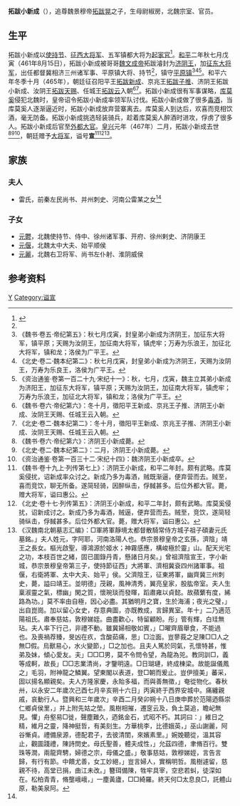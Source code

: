 '''拓跋小新成'''（{{bd|5世紀||467年|catIdx=t}}），追尊魏景穆帝[[拓跋晃|拓跋晃]]之子，生母尉椒房，北魏宗室、官员。

==生平==
拓跋小新成以[[使持节|使持节]]、[[征西大将军|征西大将军]]、五军镇都大将为[[起家官|起家官]]<ref name=autogenerated1>{{Cite book | author = 王连龙著 | title = 《新见北朝墓志集释》| location =北京市 | publisher = 中国书籍出版社 | date=2013年7月 | pages =194 |ISBN =978-7-5068-3445-2| accessdate = 2014-08-23 | url = | language= zh-hans| quote = }}</ref>。[[和平_(北魏)|和平]]二年秋七月戊寅（461年8月15日），拓跋小新成被哥哥[[魏文成帝|魏文成帝]]拓跋濬封为[[济阴王|济阴王]]，加[[征东大将军|征东大将军]]，出任都督冀相济三州诸军事、平原镇大将、持节<ref name=autogenerated1 />，镇守[[平原镇_(北魏)|平原镇]]<ref>《魏书·卷五·帝纪第五》：秋七月戊寅，封皇弟小新成为济阴王，加征东大将军，镇平原；天赐为汝阴王，加征南大将军，镇虎牢；万寿为乐浪王，加征北大将军，镇和龙；洛侯为广平王。</ref><ref>《北史·卷二·魏本纪第二》：秋七月戊寅，封皇弟小新成为济阴王，天赐为汝阴王，万寿为乐良王，洛侯为广平王。</ref><ref>《资治通鉴·卷第一百二十九·宋纪十一》：秋，七月，戊寅，魏主立其弟小新成为济阳王，加征东大将军，镇平原；天赐为汝阴王，加征南大将军，镇虎牢；万寿为乐浪王，加征北大将军，镇和龙；洛侯为广平王。</ref>。和平六年冬季十月（465年），朝廷征召阳平王[[拓跋新成|拓跋新成]]、京兆王[[拓跋子推|拓跋子推]]、济阴王拓跋小新成、汝阴王[[拓跋天赐|拓跋天赐]]、任城王[[拓跋云|拓跋云]]入朝<ref>《魏书·卷六·帝纪第六》：冬十月，徵阳平王新成、京兆王子推、济阴王小新成、汝阴王天赐、任城王云入朝。</ref><ref>《北史·卷二·魏本纪第二》：冬十月，徵阳平王新成、京兆王子推、济阴王小新成、汝阴王天赐、任城王云入朝。</ref>。拓跋小新成很有军事谋略，[[库莫奚|库莫奚]]侵犯北魏时，皇帝诏令拓跋小新成率领军队讨伐。拓跋小新成做了很多[[毒酒|毒酒]]，当库莫奚人逐渐逼近时，拓跋小新成放弃营寨离去。库莫奚人到达后，欢喜而竞相饮酒，毫无防备。拓跋小新成挑选轻装骑兵，趁着库莫奚人醉酒时进攻，俘虏了很多人。拓跋小新成后官至[[外都大官|外都大官]]。[[皇兴|皇兴]]元年（467年）二月，拓跋小新成去世<ref>《魏书·卷六·帝纪第六》：济阴王小新成薨。</ref><ref>《北史·卷二·魏本纪第二》：二月，济阴王小新成薨。</ref><ref>《资治通鉴·卷第一百三十二·宋纪十四》：魏济阴王小新成卒。</ref>，朝廷赠予[[大将军|大将军]]，谥号'''宣'''<ref>《魏书·卷十九上·列传第七上》：济阴王小新成，和平二年封。颇有武略。库莫奚侵扰，诏新成率众讨之。新成乃多为毒酒，贼既渐逼，便弃营而去。贼至，喜而竞饮，聊无所备。遂简轻骑，因醉纵击，俘馘甚多。后位外都大官。薨，赠大将军，谥曰惠公。</ref><ref>《北史·卷十七·列传第五》：济阴王小新成，和平二年封，颇有武略。库莫奚侵扰，诏新成讨之。新成乃多为毒酒，贼逼，便弃营而去。贼至，竞饮，遂简轻骑纵击，俘馘甚多。后位外都大官。薨，赠大将军，谥曰惠公。</ref><ref>《汉魏南北朝墓志汇编》：□軍將軍靜境太都督散騎常侍方城子祖子碩妻元氏墓銘。」夫人姓元，字阿耶，河南洛陽人也。恭宗景穆皇帝之玄孫，濟陰」靖王之長女。樞光啟聖，導鴻源於姬水；神霧感應，構峻極於靈」山。配天光宅之功，本枝百世之緒，固已圖錄丹青，懸諸日月矣。」曾祖濟陰宣王，字小新城，恭宗景穆皇帝第三子，使持節征西」大將軍、濟相冀袞四州諸軍事。祖偃，右衛將軍、太中大夫、始平」侯。父濟陰王，征東將軍，幽齊冀三州刺史，薨，謚曰靖王。並明德」茂親，風神清秀，翼亮皇家，股肱帝室。夫人生稟淑靈之氣，標幽」閑之質，懷琬琰而發暉，蹈肅雍以貞懿。故蘋蘩有度，絺路為功。」莫不率由自極，因心必盡。其猶明月之寶，生於海浦；夜光之璧，」出自崑崗。加以留心女史，存意典圖，亦既教成，言歸異室。年十」二乃適范陽祖氏。肅奉慈姑，敦穆娣姪。曲盡歡心，特留顧盼。彤」管有輝，白珪無玷。夫人率下行己，非禮不動。雖冀婦相敬如賓，」□曜齊眉舉食，不能過也。及喪禍荐臻，旻凶在疚，含酸茹痛，思」□泣面。豈蓼莪之足陳□□人之無□假。烏獸易心，水火變節，」□之加也。且夫人篤於同氣，孔懷特甚，惟弟及妹，傾心愛友。夫」□□□男，莫不令問令望，為龍為兕。教同訓□，義等成軻，故長」□□志業清尚，才鑒明遠。□日瑚璉，終成棟梁。故能誕儀鳳之」毛羽，附神龍之鱗翼。望東閣以表道，登□朝而爰止。豈伊擅美」蕃采，固以揚名顯親矣。夫人方隆家慶，永貽多福，而與善無徵，」奄從物化。春秋卅，以永安二年歲次己酉七月辛亥朔十六日」丙寅終于西界安城中。痛纏親戚，哀動行人。暨興和三年歲次」辛酉二月癸卯朔十八日庚申葬於范陽迺縣崇仁鄉貞侯里，」并上附先姑之塋。風樹相摧，遷窆云及，負土莫追，瞻屺無見。懼」舟壑易□徙，聲塵難久，迺銘金石，式昭不朽。其詞曰：」維日之精，維月之靈，降神挺哲，有美刻生。方華桃李，比德娥英，」巫山謝麗，阿谷慚貞。禮備泉源，德配君子，去彼清閨，來嬪素里。」婉娩聽從，溫其容止，觀圖踐禮，陳詩問史。母氏聖善，體夫成性，」允茲四德，聿脩百行。雙珠等潤，兩龍齊騁，婦德之宗，母儀之盛。」敬事慈姑，敦穆娣姪，言告言歸，有行有節。中饋尤善，女工妙絕，」豈言婦人，實稱明哲。風樹遽留，慈親不待，高堂已捐，曲江未改。」簪珥備陳，牲牢具宰，空悲若虯，徒深如在。松柏青青，脩壟峨峨，」一塵黃廬，□□綺羅。終天何□太息良□，託體山原，勒美泉阿。</ref>。

==  家族 ==
===夫人===
*雷氏，前秦左民尚书、并州刺史、河南公雷某之女<ref name=autogenerated1 />

===  子女 ===
*[[元鬱|元鬱]]，北魏使持节、侍中、徐州诸军事、开府、徐州剌史、济阴康王
*[[元偃|元偃]]，北魏太中大夫、始平顺侯
*[[元麗|元麗]]，北魏右卫将军、尚书左仆射、淮阴威侯

==参考资料==
{{reflist}}


[[Category:北魏宗室|Y]]
[[Category:谥宣|Category:谥宣]]